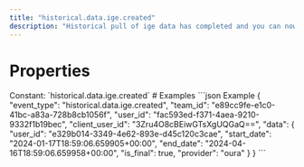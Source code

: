 ```yaml
---
title: "historical.data.ige.created"
description: "Historical pull of ige data has completed and you can now pull data for this resource."
---
```

# Properties
<ResponseField name="event_type" type="const string" required="true">
Constant: `historical.data.ige.created`
</ResponseField>
<ResponseField name="team_id" type="string" required="true">
</ResponseField>
<ResponseField name="user_id" type="string" required="true">
</ResponseField>
<ResponseField name="client_user_id" type="string" required="true">
</ResponseField>
<ResponseField name="data" type="HistoricalDataCreated" required="true">
<Expandable title="HistoricalDataCreated" defaultOpen="true">
<ResponseField name="user_id" type="string" required="true">
</ResponseField>
<ResponseField name="start_date" type="string" required="true">
</ResponseField>
<ResponseField name="end_date" type="string" required="true">
</ResponseField>
<ResponseField name="is_final" type="boolean" required="true">
</ResponseField>
<ResponseField name="provider" type="string" required="true">
</ResponseField>
</Expandable>
</ResponseField>
# Examples
<CodeGroup>
```json Example
{
  "event_type": "historical.data.ige.created",
  "team_id": "e89cc9fe-e1c0-41bc-a83a-728b8cb1056f",
  "user_id": "fac593ed-f371-4aea-9210-9332f1b19bec",
  "client_user_id": "3Zru4O8cBEiwGTsXgUQGaQ==",
  "data": {
    "user_id": "e329b014-3349-4e62-893e-d45c120c3cae",
    "start_date": "2024-01-17T18:59:06.659905+00:00",
    "end_date": "2024-04-16T18:59:06.659958+00:00",
    "is_final": true,
    "provider": "oura"
  }
}
```
</CodeGroup>

